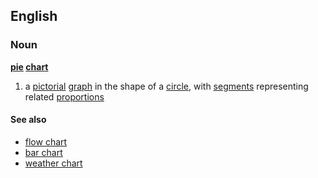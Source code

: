 ==English==
{{wikipedia}}

===Noun===
'''[[pie]] [[chart]]'''

# a [[pictorial]] [[graph]] in the shape of a [[circle]], with [[segment]]s representing related [[proportion]]s

====See also====
*[[flow chart]]
*[[bar chart]]
*[[weather chart]]